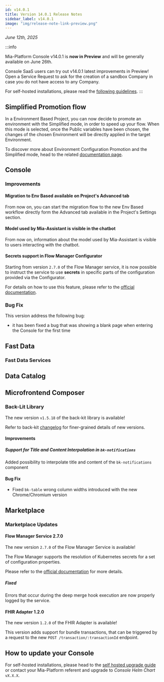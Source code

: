 ---
id: v14.0.1
title: Version 14.0.1 Release Notes
sidebar_label: v14.0.1
image: "img/release-note-link-preview.png"
---

_June 12th, 2025_

:::info

Mia-Platform Console v14.0.1 is **now in Preview** and will be generally available on June 26th.

Console SaaS users can try out v14.0.1 latest improvements in Preview! Open a Service Request to ask for the creation of a sandbox Company in case you do not have access to any Company.

For self-hosted installations, please read the [following guidelines](#how-to-update-your-console).
:::

## Simplified Promotion flow

In a Environment Based Project, you can now decide to promote an environment with the Simplified mode, in order to speed up your flow.
When this mode is selected, once the Public variables have been chosen, the changes of the chosen Environment will be directly applied in the target Environment. 

To discover more about Environment Configuration Promotion and the Simplified mode, head to the related [documentation page](/development_suite/set-up-infrastructure/env-based-management#simplified-mode.md).

## Console

### Improvements

#### Migration to Env Based available on Project's Advanced tab

From now on, you can start the migration flow to the new Env Based workflow directly form the Advanced tab available in the Project's Settings section.

#### Model used by Mia-Assistant is visible in the chatbot

From now on, information about the model used by Mia-Assistant is visible to users interacting with the chatbot.

#### Secrets support in Flow Manager Configurator

Starting from version `2.7.0` of the Flow Manager service, it is now possible to instruct the service to use **secrets** in specific parts of the configuration provided via the Configurator.

For details on how to use this feature, please refer to the [official documentation](/development_suite/api-console/api-design/flow-manager-configurator/overview.md#secrets).

### Bug Fix

This version address the following bug:

* it has been fixed a bug that was showing a blank page when entering the Console for the first time

## Fast Data

### Fast Data Services

## Data Catalog

## Microfrontend Composer

### Back-Lit Library

The new version `v1.5.18` of the back-kit library is available!

Refer to back-kit [changelog](/microfrontend-composer/back-kit/changelog.md) for finer-grained details of new versions.

#### Improvements

##### Support for Title and Content Interpolation in `bk-notifications`

Added possibility to interpolate title and content of the `bk-notifications` component

#### Bug Fix

- Fixed `bk-table` wrong column widths introduced with the new Chrome/Chromium version

## Marketplace

### Marketplace Updates

#### Flow Manager Service 2.7.0

The new version `2.7.0` of the Flow Manager Service is available!

The Flow Manager supports the resolution of Kubernetes secrets for a set of configuration properties.

Please refer to the [official documentation](/runtime_suite/flow-manager-service/30_configuration.md#secrets-resolution) for more details.

##### Fixed

Errors that occur during the deep merge hook execution are now properly logged by the service.

#### FHIR Adapter 1.2.0

The new version `1.2.0` of the FHIR Adapter is available!

This version adds support for bundle transactions, that can be triggered by a request to the new `POST /transaction/:transactionId` endpoint.

## How to update your Console

For self-hosted installations, please head to the [self hosted upgrade guide](/infrastructure/self-hosted/installation-chart/100_how-to-upgrade.md) or contact your Mia-Platform referent and upgrade to _Console Helm Chart_ `vX.X.X`.
